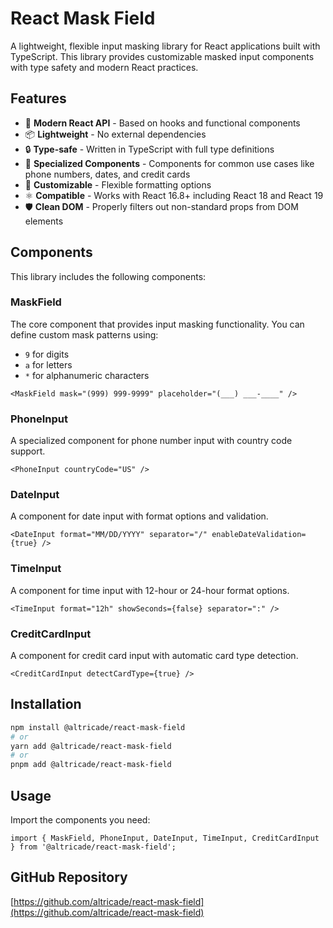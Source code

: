 
<Meta title="Introduction" />

# React Mask Field

A lightweight, flexible input masking library for React applications built with TypeScript. This library provides customizable masked input components with type safety and modern React practices.

## Features

- 🚀 **Modern React API** - Based on hooks and functional components
- 📦 **Lightweight** - No external dependencies
- 🔒 **Type-safe** - Written in TypeScript with full type definitions
- 🧰 **Specialized Components** - Components for common use cases like phone numbers, dates, and credit cards
- 🎨 **Customizable** - Flexible formatting options
- ⚛️ **Compatible** - Works with React 16.8+ including React 18 and React 19
- 🛡️ **Clean DOM** - Properly filters out non-standard props from DOM elements

## Components

This library includes the following components:

### MaskField

The core component that provides input masking functionality. You can define custom mask patterns using:
- `9` for digits
- `a` for letters
- `*` for alphanumeric characters

```tsx
<MaskField mask="(999) 999-9999" placeholder="(___) ___-____" />
```

### PhoneInput

A specialized component for phone number input with country code support.

```tsx
<PhoneInput countryCode="US" />
```

### DateInput

A component for date input with format options and validation.

```tsx
<DateInput format="MM/DD/YYYY" separator="/" enableDateValidation={true} />
```

### TimeInput

A component for time input with 12-hour or 24-hour format options.

```tsx
<TimeInput format="12h" showSeconds={false} separator=":" />
```

### CreditCardInput

A component for credit card input with automatic card type detection.

```tsx
<CreditCardInput detectCardType={true} />
```

## Installation

```bash
npm install @altricade/react-mask-field
# or
yarn add @altricade/react-mask-field
# or
pnpm add @altricade/react-mask-field
```

## Usage

Import the components you need:

```tsx
import { MaskField, PhoneInput, DateInput, TimeInput, CreditCardInput } from '@altricade/react-mask-field';
```

## GitHub Repository

[https://github.com/altricade/react-mask-field](https://github.com/altricade/react-mask-field)
